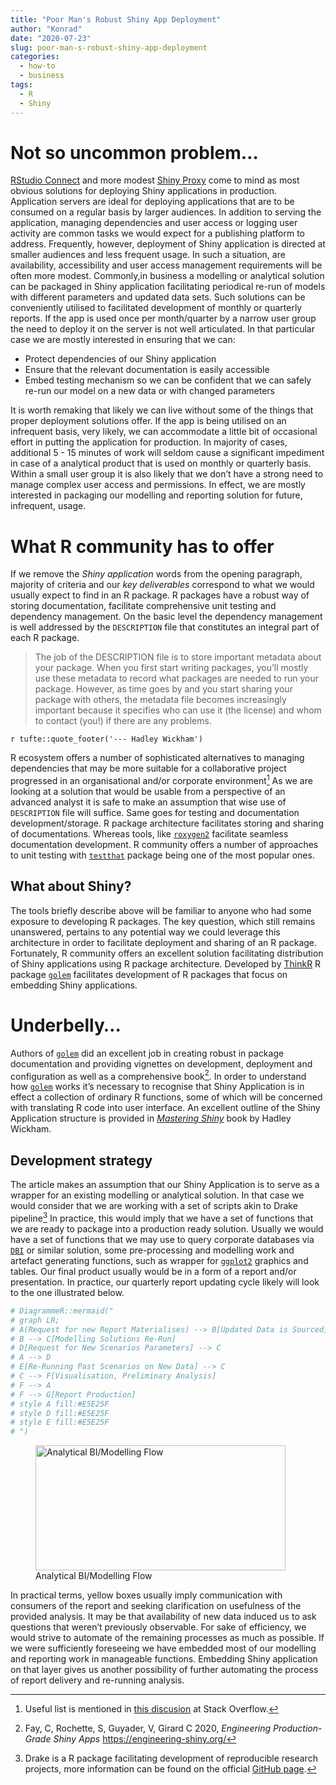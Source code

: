 ```yaml
---
title: "Poor Man's Robust Shiny App Deployment"
author: "Konrad"
date: "2020-07-23"
slug: poor-man-s-robust-shiny-app-deployment
categories:
  - how-to
  - business
tags:
  - R
  - Shiny
---
```


# Not so uncommon problem...

[RStudio Connect](https://rstudio.com/products/connect/) and more modest [Shiny Proxy](https://www.shinyproxy.io) come to mind as most obvious solutions for deploying Shiny applications in production. Application servers are ideal for deploying applications that are to be consumed on a regular basis by larger audiences. In addition to serving the application, managing dependencies and user access or logging user activity are common tasks we would expect for a publishing platform to address. Frequently, however, deployment of Shiny application is directed at smaller audiences and less frequent usage. In such a situation, are availability, accessibility and user access management requirements will be often more modest. Commonly,in business a modelling or analytical solution can be packaged in Shiny application facilitating periodical re-run of models with different parameters and updated data sets. Such solutions can be conveniently utilised to facilitated development of monthly or quarterly reports. If the app is used once per month/quarter by a narrow user group the need to deploy it on the server is not well articulated. In that particular case we are mostly interested in ensuring that we can:

- Protect dependencies of our Shiny application
- Ensure that the relevant documentation is easily accessible
- Embed testing mechanism so we can be confident that we can safely re-run our model on a new data or with changed parameters

It is worth remaking that likely we can live without some of the things that proper deployment solutions offer. If the app is being utilised on an infrequent basis, very likely, we can accommodate a little bit of occasional effort in putting the application for production. In majority of cases, additional 5 - 15 minutes of work will seldom cause a significant impediment in case of a analytical product that is used on monthly or quarterly basis. Within a small user group it is also likely that we don't have a strong need to manage complex user access and permissions. In effect, we are mostly interested in packaging our modelling and reporting solution for future, infrequent, usage.

# What R community has to offer

If we remove the *Shiny application* words from the opening paragraph, majority of criteria and our *key deliverables* correspond to what we would usually expect to find in an R package. R packages have a robust way of storing documentation, facilitate comprehensive unit testing and dependency management. On the basic level the dependency management is well addressed by the `DESCRIPTION` file that constitutes an integral part of each R package.

> The job of the DESCRIPTION file is to store important metadata about your package. When you first start writing packages, you’ll mostly use these metadata to record what packages are needed to run your package. However, as time goes by and you start sharing your package with others, the metadata file becomes increasingly important because it specifies who can use it (the license) and whom to contact (you!) if there are any problems.

`r tufte::quote_footer('--- Hadley Wickham')`

R ecosystem offers a number of sophisticated alternatives to managing dependencies that may be more suitable for a collaborative project progressed in an organisational and/or corporate environment^[Useful list is mentioned in [this discusion](https://stackoverflow.com/q/43018752/1655567) at Stack Overflow.] As we are looking at a solution that would be usable from a perspective of an advanced analyst it is safe to make an assumption that wise use of `DESCRIPTION` file will suffice. Same goes for testing and documentation development/storage. R package architecture facilitates storing and sharing of documentations. Whereas tools, like [`roxygen2`](https://roxygen2.r-lib.org) facilitate seamless documentation development. R community offers a number of approaches to unit testing with  [`testthat`](https://testthat.r-lib.org) package being one of the most popular ones. 

## What about Shiny?

The tools briefly describe above will be familiar to anyone who had some exposure to developing R packages. The key question, which still remains unanswered, pertains to any potential way we could leverage this architecture in order to facilitate deployment and sharing of an R package. Fortunately, R community offers an excellent solution facilitating distribution of Shiny applications using R package architecture. Developed by [ThinkR](https://thinkr.fr/) R package [`golem`](https://github.com/ThinkR-open/golem) facilitates development of R packages that focus on embedding Shiny applications.

# Underbelly... 

Authors of [`golem`](https://github.com/ThinkR-open/golem)  did an excellent job in creating robust in package documentation and providing vignettes on development, deployment and configuration as well as a comprehensive book^[Fay, C, Rochette, S, Guyader, V, Girard C 2020, *Engineering Production-Grade Shiny Apps* [https://engineering-shiny.org/](https://engineering-shiny.org/index.html)]. In order to understand how [`golem`](https://github.com/ThinkR-open/golem) works it's necessary to recognise that Shiny Application is in effect a collection of ordinary R functions, some of which will be concerned with translating R code into user interface. An excellent outline of the Shiny Application structure is provided in [*Mastering Shiny*](https://mastering-shiny.org) book by Hadley Wickham.

## Development strategy

The article makes an assumption that our Shiny Application is to serve as a wrapper for an existing modelling or analytical solution. In that case we would consider that we are working with a set of scripts akin to Drake pipeline^[Drake is a R package facilitating development of reproducible research projects, more information can be found on the official [GitHub page](https://github.com/ropensci/drake).] In practice, this would imply that we have a set of functions that we are ready to package into a production ready solution. Usually we would have a set of functions that we may use to query corporate databases via [`DBI`](https://github.com/r-dbi/DBI) or similar solution, some pre-processing and modelling work and artefact generating functions, such as wrapper for [`ggplot2`](https://ggplot2.tidyverse.org) graphics and tables. Our final product usually would be in a form of a report and/or presentation. In practice, our quarterly report updating cycle likely will look to the one illustrated below.

```r
# DiagrammeR::mermaid("
# graph LR;
# A(Request for new Report Materialises) --> B[Updated Data is Sourced]
# B --> C[Modelling Solutions Re-Run]
# D[Request for New Scenarios Parameters] --> C
# A --> D
# E[Re-Running Past Scenarios on New Data] --> C
# C --> F[Visualisation, Preliminary Analysis]
# F --> A
# F --> G[Report Production]
# style A fill:#E5E25F
# style D fill:#E5E25F
# style E fill:#E5E25F
# ")
```

![Analytical BI/Modelling Flow](/post/2020-07-23-poor-man-s-robust-shiny-app-deployment_files/bi_analytical_flow.png){width=400px height=200px}

In practical terms, yellow boxes usually imply communication with consumers of the report and seeking clarification on usefulness of the provided analysis. It may be that availability of new data induced us to ask questions that weren't previously observable. For sake of efficiency, we would strive to automate of the remaining processes as much as possible. If we were sufficiently foreseeing we have embedded most of our modelling and reporting work in manageable functions. Embedding Shiny application on that layer gives us another possibility of further automating the process of report delivery and re-running analysis. 

